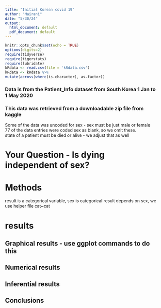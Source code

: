 ```yaml
---
title: "Initial Korean covid 19"
author: "Mairani"
date: "5/30/24"
output:
  html_document: default
  pdf_document: default
---
```


```r
knitr::opts_chunk$set(echo = TRUE)
options(digits=2)
require(tidyverse)
require(tigerstats)
require(lubridate)
kRdata <- read.csv(file = 'kRdata.csv')
kRdata <- kRdata %>%
mutate(across(where(is.character), as.factor))

```
### Data is from the Patient_Info dataset from South Korea 1 Jan to 1 May 2020
### This data was retrieved from a downloadable zip file from kaggle

Some of the data was uncoded for sex - sex must be just male or female  
77 of the data entries were coded sex  as blank, so we omit these.  
state of a patient must be died or alive - we   adjust that as well     
  
# Your Question - Is dying independent of sex?






# Methods

result is a categorical variable, sex is   categorical  result depends on sex, we use helper   file cat~cat  

# results

## Graphical results - use ggplot commands to do this  





  
## Numerical results


## Inferential results 




## Conclusions

